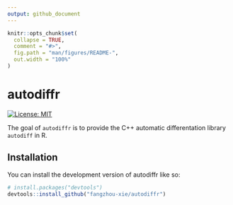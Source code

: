 ```yaml
---
output: github_document
---
```


<!-- README.md is generated from README.Rmd. Please edit that file -->

```r
knitr::opts_chunk$set(
  collapse = TRUE,
  comment = "#>",
  fig.path = "man/figures/README-",
  out.width = "100%"
)
```

# autodiffr

<!-- badges: start -->
[![License: MIT](https://img.shields.io/badge/License-MIT-yellow.svg)](https://opensource.org/licenses/MIT)
<!-- badges: end -->

The goal of `autodiffr` is to provide the C++ automatic differentation library `autodiff` in R.

## Installation

You can install the development version of autodiffr like so:

``` r
# install.packages("devtools")
devtools::install_github("fangzhou-xie/autodiffr")
```
